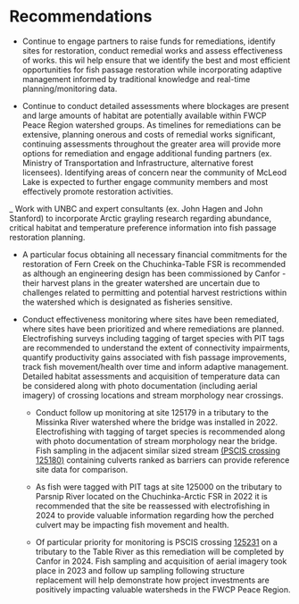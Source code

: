# Recommendations

- Continue to engage partners to raise funds for remediations, identify sites for restoration, conduct remedial works 
and assess effectiveness of works. this wil help ensure that we identify the best and 
most efficient opportunities for fish passage restoration while incorporating adaptive management informed by traditional 
knowledge and real-time planning/monitoring data. 


- Continue to conduct detailed assessments where blockages are present and large amounts of habitat are potentially
available within FWCP Peace Region watershed groups.  As timelines for remediations can be extensive, planning onerous
and costs of remedial works significant, continuing assessments throughout the greater area will provide more options
for remediation and engage additional funding partners (ex. Ministry of Transportation and Infrastructure, alternative
forest licensees). Identifying areas of concern near the community of McLeod Lake is expected to further engage
community members and most effectively promote restoration activities.

_ Work with UNBC and expert consultants (ex. John Hagen and John Stanford) to incorporate Arctic grayling research 
regarding abundance, critical habitat and temperature preference information into fish passage  restoration planning.



- A particular focus obtaining all necessary financial commitments for the restoration of Fern Creek on the Chuchinka-Table 
FSR is recommended as although an engineering design has been commissioned by Canfor - their harvest plans in the greater 
watershed are uncertain due to challenges related to permitting and potential harvest restrictions within the watershed 
which is designated as fisheries sensitive. 

- Conduct effectiveness monitoring where sites have been remediated, where sites have been prioritized and where
remediations are planned. Electrofishing surveys including tagging of target species with PIT tags are recommended to
understand the extent of connectivity impairments, quantify productivity gains associated with fish passage
improvements, track fish movement/health over time and inform adaptive management. Detailed habitat assessments and
acquisition of temperature data can be considered along with photo documentation (including aerial imagery) of crossing
locations and stream morphology near crossings.
 
  - Conduct follow up monitoring at site 125179 in a tributary to the Missinka River watershed where the bridge was 
  installed in 2022. Electrofishing with tagging of target species is recommended along with photo documentation of 
  stream morphology near the bridge. Fish sampling in the adjacent similar sized stream [(PSCIS crossing 125180)](https://www.newgraphenvironment.com/Parsnip_Fish_Passage/03_Parsnip_report_125180.html) containing culverts 
  ranked as barriers can provide reference site data for comparison.
  
  - As fish were tagged with PIT tags at site 125000 on the tributary to Parsnip River located on the Chuchinka-Arctic 
  FSR in 2022 it is recommended that the site be reassessed with electrofishing in 2024 to provide valuable information 
  regarding how the perched culvert may be impacting fish movement and health. 
  
  - Of particular priority for monitoring is PSCIS crossing 
  [125231](https://www.newgraphenvironment.com/Parsnip_Fish_Passage/03_Parsnip_report_125231.html) on a tributary to the
  Table River as this remediation will be completed by Canfor in 2024. Fish sampling and acquisition of aerial imagery
  took place in 2023 and follow up sampling following structure replacement will help demonstrate how project investments 
  are positively impacting valuable watersheds in the FWCP Peace Region.
